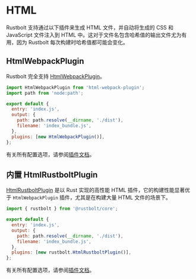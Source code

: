 # HTML

Rustbolt 支持通过以下插件来生成 HTML 文件，并自动将生成的 CSS 和 JavaScript 文件注入到 HTML 中。这对于文件名包含哈希值的输出文件尤为有用，因为 Rustbolt 每次构建时哈希值都可能会变化。

## HtmlWebpackPlugin

Rustbolt 完全支持 [HtmlWebpackPlugin](https://github.com/jantimon/html-webpack-plugin)。

```js title="rustbolt.config.mjs"
import HtmlWebpackPlugin from 'html-webpack-plugin';
import path from 'node:path';

export default {
  entry: 'index.js',
  output: {
    path: path.resolve(__dirname, './dist'),
    filename: 'index_bundle.js',
  },
  plugins: [new HtmlWebpackPlugin()],
};
```

有关所有配置选项，请参阅[插件文档](https://github.com/jantimon/html-webpack-plugin#options)。

## 内置 HtmlRustboltPlugin

[HtmlRustboltPlugin](/plugins/rustbolt/html-rustbolt-plugin) 是以 Rust 实现的高性能 HTML 插件，它的构建性能显著优于 `HtmlWebpackPlugin` 插件，尤其是在构建大量 HTML 文件的场景下。

```js title="rustbolt.config.mjs"
import { rustbolt } from '@rustbolt/core';

export default {
  entry: 'index.js',
  output: {
    path: path.resolve(__dirname, './dist'),
    filename: 'index_bundle.js',
  },
  plugins: [new rustbolt.HtmlRustboltPlugin()],
};
```

有关所有配置选项，请参阅[插件文档](/plugins/rustbolt/html-rustbolt-plugin)。
